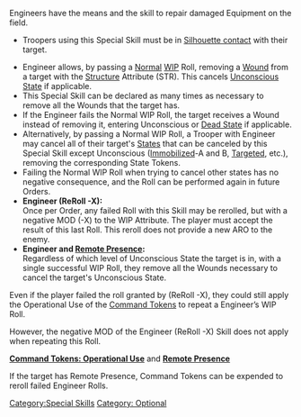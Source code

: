 {{n5-section-special-skills}}


Engineers have the means and the skill to repair damaged Equipment on the field.

{{css_skillbox |green| ENGINEER | SHORT SKILL }}
{{skill-label | Optional }}
{{requirements}}
* Troopers using this Special Skill must be in [[Silhouette contact]] with their target.
{{effects}}
* Engineer allows, by passing a [[Normal]] [[WIP]] Roll, removing a [[Wound]] from a target with the [[Structure]] Attribute (STR). This cancels [[Unconscious State]] if applicable.
* This Special Skill can be declared as many times as necessary to remove all the Wounds that the target has.
* If the Engineer fails the Normal WIP Roll, the target receives a Wound instead of removing it, entering Unconscious or [[Dead State]] if applicable.
* Alternatively, by passing a Normal WIP Roll, a Trooper with Engineer may cancel all of their target's [[States]] that can be canceled by this Special Skill except Unconscious ([[Immobilized]]-A and B, [[Targeted]], etc.), removing the corresponding State Tokens.
* Failing the Normal WIP Roll when trying to cancel other states has no negative consequence, and the Roll can be performed again in future Orders.
* '''Engineer (ReRoll -X):'''<br>Once per Order, any failed Roll with this Skill may be rerolled, but with a negative MOD (-X) to the WIP Attribute. The player must accept the result of this last Roll. This reroll does not provide a new ARO to the enemy.
* '''Engineer and [[Remote Presence]]:'''<br>Regardless of which level of Unconscious State the target is in, with a single successful WIP Roll, they remove all the Wounds necessary to cancel the target's Unconscious State.
{{css_skillbox-end}}


{{important-start}}
Even if the player failed the roll granted by (ReRoll -X), they could still apply the Operational Use of the [[Command Tokens]] to repeat a Engineer’s WIP Roll.

However, the negative MOD of the Engineer (ReRoll -X) Skill does not apply when repeating this Roll.
{{important-end}}


{{see-also-start}}
'''[[Command Tokens#Command Tokens: Operational Use | Command Tokens: Operational Use]]''' and '''[[Remote Presence]]'''

If the target has Remote Presence, Command Tokens can be expended to reroll failed Engineer Rolls.
{{see-also-end}}



{{n5-section-special-skills}}




[[Category:Special Skills]]

<!-- Label and Trait categories. -->
[[Category: Optional ]]